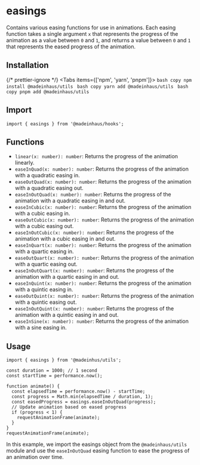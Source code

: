 # easings

Contains various easing functions for use in animations. Each easing function takes a single argument `x` that represents the progress of the animation as a value between `0` and `1`, and returns a value between `0` and `1` that represents the eased progress of the animation.

## Installation


{/* prettier-ignore */}
<Tabs items={['npm', 'yarn', 'pnpm']}>
    <Tab>
        ```bash copy
        npm install @madeinhaus/utils
        ```
    </Tab>
    <Tab>
        ```bash copy
        yarn add @madeinhaus/utils
        ```
    </Tab>
    <Tab>
        ```bash copy
        pnpm add @madeinhaus/utils
        ```
    </Tab>
</Tabs>

## Import

```tsx
import { easings } from '@madeinhaus/hooks';
```

## Functions

- `linear(x: number): number`: Returns the progress of the animation linearly.
- `easeInQuad(x: number): number`: Returns the progress of the animation with a quadratic easing in.
- `easeOutQuad(x: number): number`: Returns the progress of the animation with a quadratic easing out.
- `easeInOutQuad(x: number): number`: Returns the progress of the animation with a quadratic easing in and out.
- `easeInCubic(x: number): number`: Returns the progress of the animation with a cubic easing in.
- `easeOutCubic(x: number): number`: Returns the progress of the animation with a cubic easing out.
- `easeInOutCubic(x: number): number`: Returns the progress of the animation with a cubic easing in and out.
- `easeInQuart(x: number): number`: Returns the progress of the animation with a quartic easing in.
- `easeOutQuart(x: number): number`: Returns the progress of the animation with a quartic easing out.
- `easeInOutQuart(x: number): number`: Returns the progress of the animation with a quartic easing in and out.
- `easeInQuint(x: number): number`: Returns the progress of the animation with a quintic easing in.
- `easeOutQuint(x: number): number`: Returns the progress of the animation with a quintic easing out.
- `easeInOutQuint(x: number): number`: Returns the progress of the animation with a quintic easing in and out.
- `easeInSine(x: number): number`: Returns the progress of the animation with a sine easing in.

## Usage

```tsx copy showLineNumbers
import { easings } from '@madeinhus/utils';

const duration = 1000; // 1 second
const startTime = performance.now();

function animate() {
  const elapsedTime = performance.now() - startTime;
  const progress = Math.min(elapsedTime / duration, 1);
  const easedProgress = easings.easeInOutQuad(progress);
  // Update animation based on eased progress
  if (progress < 1) {
    requestAnimationFrame(animate);
  }
}
requestAnimationFrame(animate);
```
In this example, we import the easings object from the `@madeinhaus/utils` module and use the `easeInOutQuad` easing function to ease the progress of an animation over time.